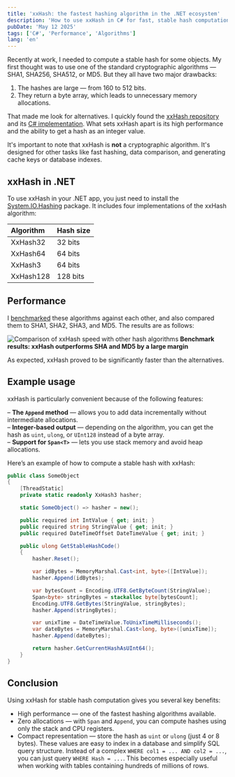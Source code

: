 ```yaml
---
title: 'xxHash: the fastest hashing algorithm in the .NET ecosystem'
description: 'How to use xxHash in C# for fast, stable hash computation without allocations'
pubDate: 'May 12 2025'
tags: ['C#', 'Performance', 'Algorithms']
lang: 'en'
---
```



Recently at work, I needed to compute a stable hash for some objects. My first thought was to use one of the standard cryptographic algorithms — SHA1, SHA256, SHA512, or MD5. But they all have two major drawbacks:

1. The hashes are large — from 160 to 512 bits.
2. They return a byte array, which leads to unnecessary memory allocations.

That made me look for alternatives. I quickly found the [xxHash repository](https://github.com/Cyan4973/xxHash) and its [C# implementation](https://learn.microsoft.com/en-us/dotnet/api/system.io.hashing.xxhash3). What sets xxHash apart is its high performance and the ability to get a hash as an integer value.

It's important to note that xxHash is **not** a cryptographic algorithm. It's designed for other tasks like fast hashing, data comparison, and generating cache keys or database indexes.

## xxHash in .NET

To use xxHash in your .NET app, you just need to install the [System.IO.Hashing](https://www.nuget.org/packages/System.IO.Hashing) package. It includes four implementations of the xxHash algorithm:

| Algorithm | Hash size |
| :-------- | :-------- |
| XxHash32  | 32 bits   |
| XxHash64  | 64 bits   |
| XxHash3   | 64 bits   |
| XxHash128 | 128 bits  |

## Performance

I [benchmarked](https://github.com/alexeyfv/DotNetBenchmarks/tree/main/Hashing) these algorithms against each other, and also compared them to SHA1, SHA2, SHA3, and MD5. The results are as follows:

<Image
  src={benchmark}
  alt="Comparison of xxHash speed with other hash algorithms"
/>
<strong style="text-align: center;">
  Benchmark results: xxHash outperforms SHA and MD5 by a large margin
</strong>

As expected, xxHash proved to be significantly faster than the alternatives.

## Example usage

xxHash is particularly convenient because of the following features:

– **The `Append` method** — allows you to add data incrementally without intermediate allocations.  
– **Integer-based output** — depending on the algorithm, you can get the hash as `uint`, `ulong`, or `UInt128` instead of a byte array.  
– **Support for `Span<T>`** — lets you use stack memory and avoid heap allocations.

Here’s an example of how to compute a stable hash with xxHash:

```csharp
public class SomeObject
{
    [ThreadStatic]
    private static readonly XxHash3 hasher;

    static SomeObject() => hasher = new();

    public required int IntValue { get; init; }
    public required string StringValue { get; init; }
    public required DateTimeOffset DateTimeValue { get; init; }

    public ulong GetStableHashCode()
    {
        hasher.Reset();

        var idBytes = MemoryMarshal.Cast<int, byte>([IntValue]);
        hasher.Append(idBytes);

        var bytesCount = Encoding.UTF8.GetByteCount(StringValue);
        Span<byte> stringBytes = stackalloc byte[bytesCount];
        Encoding.UTF8.GetBytes(StringValue, stringBytes);
        hasher.Append(stringBytes);

        var unixTime = DateTimeValue.ToUnixTimeMilliseconds();
        var dateBytes = MemoryMarshal.Cast<long, byte>([unixTime]);
        hasher.Append(dateBytes);

        return hasher.GetCurrentHashAsUInt64();
    }
}
```

## Conclusion

Using xxHash for stable hash computation gives you several key benefits:

- High performance — one of the fastest hashing algorithms available.
- Zero allocations — with `Span` and `Append`, you can compute hashes using only the stack and CPU registers.
- Compact representation — store the hash as `uint` or `ulong` (just 4 or 8 bytes). These values are easy to index in a database and simplify SQL query structure. Instead of a complex `WHERE col1 = ... AND col2 = ...`, you can just query `WHERE Hash = ...`. This becomes especially useful when working with tables containing hundreds of millions of rows.

